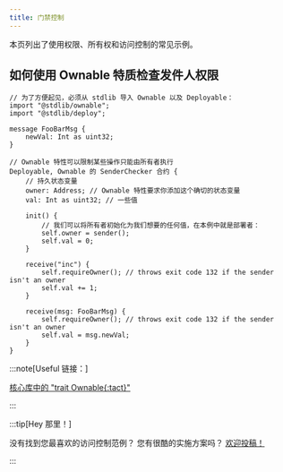 ```yaml
---
title: 门禁控制
---
```


本页列出了使用权限、所有权和访问控制的常见示例。

## 如何使用 Ownable 特质检查发件人权限

```tact
// 为了方便起见，必须从 stdlib 导入 Ownable 以及 Deployable：
import "@stdlib/ownable";
import "@stdlib/deploy";

message FooBarMsg {
    newVal: Int as uint32;
}

// Ownable 特性可以限制某些操作只能由所有者执行
Deployable, Ownable 的 SenderChecker 合约 {
    // 持久状态变量
    owner: Address; // Ownable 特性要求你添加这个确切的状态变量
    val: Int as uint32; // 一些值

    init() {
        // 我们可以将所有者初始化为我们想要的任何值，在本例中就是部署者：
        self.owner = sender();
        self.val = 0;
    }

    receive("inc") {
        self.requireOwner(); // throws exit code 132 if the sender isn't an owner
        self.val += 1;
    }

    receive(msg: FooBarMsg) {
        self.requireOwner(); // throws exit code 132 if the sender isn't an owner
        self.val = msg.newVal;
    }
}
```

:::note[Useful 链接：]

  [核心库中的 "trait Ownable{:tact}"](/ref/stdlib-ownable#ownable)

:::

:::tip[Hey 那里！]

  没有找到您最喜欢的访问控制范例？ 您有很酷的实施方案吗？ [欢迎投稿！](https://github.com/tact-lang/tact/issues)

:::
